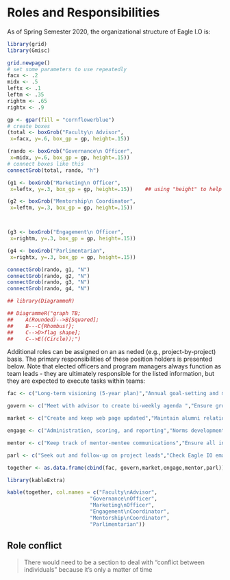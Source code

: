 # Roles and Responsibilities

As of Spring Semester 2020, the organizational structure of Eagle I.O is:

```{r trying, echo=FALSE, warning=FALSE, message=FALSE}

library(grid)
library(Gmisc)

grid.newpage()
# set some parameters to use repeatedly
facx <- .2
midx <- .5
leftx <- .1
leftm <- .35
rightm <- .65
rightx <- .9

gp <- gpar(fill = "cornflowerblue")
# create boxes
(total <- boxGrob("Faculty\n Advisor", 
 x=facx, y=.6, box_gp = gp, height=.15))

(rando <- boxGrob("Governance\n Officer", 
 x=midx, y=.6, box_gp = gp, height=.15))
# connect boxes like this
connectGrob(total, rando, "h")

(g1 <- boxGrob("Marketing\n Officer", 
 x=leftx, y=.3, box_gp = gp, height=.15))    ## using "height" to help with forced breaks

(g2 <- boxGrob("Mentorship\n Coordinator", 
 x=leftm, y=.3, box_gp = gp, height=.15))



(g3 <- boxGrob("Engagement\n Officer", 
 x=rightm, y=.3, box_gp = gp, height=.15))

(g4 <- boxGrob("Parlimentarian", 
 x=rightx, y=.3, box_gp = gp, height=.15))

connectGrob(rando, g1, "N")
connectGrob(rando, g2, "N")
connectGrob(rando, g3, "N")
connectGrob(rando, g4, "N")

```

```{r OrgChart, echo=FALSE, warning=FALSE}

## library(DiagrammeR)

## DiagrammeR("graph TB;
##    A(Rounded)-->B[Squared];
##    B---C{Rhombus!};
##    C-->D>flag shape];
##    C-->E((Circle));")


```


Additional roles can be assigned on an as neded (e.g., project-by-project) basis. The primary responsibilities of these position holders is presented below. Note that elected officers and program managers always function as team leads - they are ultimately responsible for the listed information, but they are expected to execute tasks within teams:


```{r roles, echo=FALSE, warning=FALSE, message=FALSE}

fac <- c("Long-term visioning (5-year plan)","Annual goal-setting and monitoring (projects, clients, research)","Budgeting and staffing", "")

govern <- c("Meet with advisor to create bi-weekly agenda ","Ensure group dynamic is working ","Lead bi-weekly meetings","Groupme coordinator")

market <- c("Create and keep web page updated","Maintain alumni relations and contact information ","Maintain and update flyer for promotion of group","Coordinate logistics of annual events (orientation, mid year soiree, SIOP, etc)")

engage <- c("Administration, scoring, and reporting","Norms development and maintenance","Ongoing validation studies and technical report generation","Delegating project related tasks to others")

mentor <- c("Keep track of mentor-mentee communications","Ensure all incoming first year students have a mentor (pairing process)","Update calendar of activities and communicate with program participants","Keep track of mentors and mentees - Holding them accountable for meetings and communication")

parl <- c("Seek out and follow-up on project leads","Check Eagle IO email and communicate","Take notes during meetings and uploading to share drive","Keep track of the agenda during meetings")

together <- as.data.frame(cbind(fac, govern,market,engage,mentor,parl))

library(kableExtra)

kable(together, col.names = c("Faculty\nAdvisor",
                           "Governance\nOfficer",
                           "Marketing\nOfficer",
                           "Engagement\nCoordinator",
                           "Mentorship\nCoordinator",
                           "Parlimentarian"))

```


## Role conflict

> There would need to be a section to deal with "conflict between individuals" because it's only a matter of time
